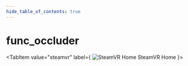 ```yaml
---
hide_table_of_contents: true
---
```


<!---
!!!!!!
THIS PAGE IS AUTOGENERATED FROM GAME FGD DEFINITIONS!
DO NOT EDIT MANUALLY!
!!!!!!

In order to make edits, you can make an annotation file in /fgd_dump_overrides
-->


# func_occluder



<Tabs queryString="game">
    
<TabItem value="steamvr" label={
    <span>
        <img src={steamvrIcon} alt="SteamVR Home" className="tab-icon" />
        SteamVR Home
    </span>
    }>
    <STEAMVRPage />
</TabItem>

</Tabs>

